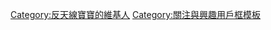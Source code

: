 {{Userbox
  |border-c=#99b3ff
  |border-s=1
  |id=<del>∇</del>
  |id-c=black
  |id-fc=white
  |id-s=
  |info=此用戶痛恨'''[[天線寶寶|<span style="color: #FFFFFF;">天線寶寶</span>]]'''危害兒童和人民身心健康。
  |info-c=blue
  |info-fc=yellow
  |info-s=10
}}<includeonly>[[Category:反天線寶寶的維基人]]</includeonly><noinclude>[[Category:關注與興趣用戶框模板]]</noinclude>